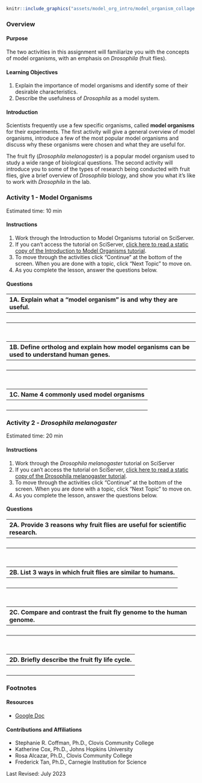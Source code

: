 
```r

knitr::include_graphics("assets/model_org_intro/model_organism_collage.jpeg")
```

### Overview{-}

#### Purpose {-}

The two activities in this assignment will familiarize you with the concepts of model organisms, with an emphasis on *Drosophila* (fruit flies).

#### Learning Objectives {-}

1. Explain the importance of model organisms and identify some of their desirable characteristics. 
1. Describe the usefulness of *Drosophila* as a model system.

#### Introduction {-}

Scientists frequently use a few specific organisms, called **model organisms** for their experiments. The first activity will give a general overview of model organisms, introduce a few of the most popular model organisms and discuss why these organisms were chosen and what they are useful for.

The fruit fly (*Drosophila melanogaster*) is a popular model organism used to study a wide range of biological questions. The second activity will introduce you to some of the types of research being conducted with fruit flies, give a brief overview of *Drosophila* biology, and show you what it’s like to work with *Drosophila* in the lab.

### **Activity 1** - Model Organisms {-}

Estimated time: 10 min

#### Instructions {-}

1. Work through the Introduction to Model Organisms tutorial on SciServer.
  1. If you can’t access the tutorial on SciServer, [click here to read a static copy of the Introduction to Model Organisms tutorial](https://science.c-moor.org/module-model-org-db/model-org-intro.html){target="_blank"}.
1. To move through the activities click “Continue” at the bottom of the screen. When you are done with a topic, click “Next Topic” to move on.
1. As you complete the lesson, answer the questions below.

#### Questions {-}

| 1A. Explain what a "model organism" is and why they are useful. |
|:-|
| <br> |

<br>

| 1B. Define ortholog and explain how model organisms can be used to understand human genes.
|:-|
| <br> |

<br>

| 1C. Name 4 commonly used model organisms |
|:-|
| <br> |

### **Activity 2** - *Drosophila melanogaster* {-}

Estimated time: 20 min

#### Instructions {-}

1. Work through the *Drosophila melanogaster* tutorial on SciServer
  1. If you can’t access the tutorial on SciServer, [click here to read a static copy of the Drosophila melanogaster tutorial](https://science.c-moor.org/module-model-org-db/model-org-drosophila.html){target="_blank"}.
1. To move through the activities click “Continue” at the bottom of the screen. When you are done with a topic, click “Next Topic” to move on.
1. As you complete the lesson, answer the questions below.

#### Questions {-}

| 2A. Provide 3 reasons why fruit flies are useful for scientific research. |
|:-|
| <br> |

<br>

| 2B. List 3 ways in which fruit flies are similar to humans. |
|:-|
| <br> |

<br>

| 2C. Compare and contrast the fruit fly genome to the human genome. |
|:-|
| <br> |

<br>

| 2D. Briefly describe the fruit fly life cycle. |
|:-|
| <br> |

### Footnotes {-}

#### Resources {-}

- [Google Doc](https://docs.google.com/document/d/1MrzCw2dcSG515QZ38IdpxUbGmlcYKGv0/)

#### Contributions and Affiliations {-}

- Stephanie R. Coffman, Ph.D., Clovis Community College
- Katherine Cox, Ph.D., Johns Hopkins University
- Rosa Alcazar, Ph.D., Clovis Community College
- Frederick Tan, Ph.D., Carnegie Institution for Science

Last Revised: July 2023
